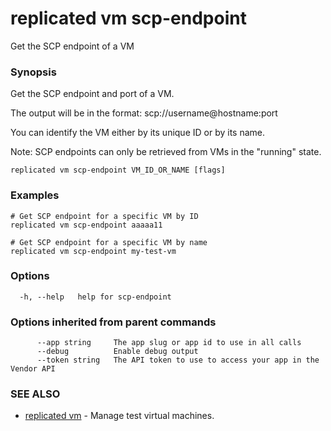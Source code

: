 # replicated vm scp-endpoint

Get the SCP endpoint of a VM

### Synopsis

Get the SCP endpoint and port of a VM.

The output will be in the format: scp://username@hostname:port

You can identify the VM either by its unique ID or by its name.

Note: SCP endpoints can only be retrieved from VMs in the "running" state.

```
replicated vm scp-endpoint VM_ID_OR_NAME [flags]
```

### Examples

```
# Get SCP endpoint for a specific VM by ID
replicated vm scp-endpoint aaaaa11

# Get SCP endpoint for a specific VM by name
replicated vm scp-endpoint my-test-vm
```

### Options

```
  -h, --help   help for scp-endpoint
```

### Options inherited from parent commands

```
      --app string     The app slug or app id to use in all calls
      --debug          Enable debug output
      --token string   The API token to use to access your app in the Vendor API
```

### SEE ALSO

* [replicated vm](replicated-cli-vm)	 - Manage test virtual machines.

